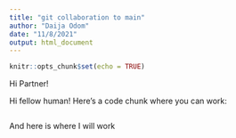 ```yaml
---
title: "git collaboration to main"
author: "Daija Odom"
date: "11/8/2021"
output: html_document
---
```


```r
knitr::opts_chunk$set(echo = TRUE)
```

Hi Partner!

Hi fellow human! Here's a code chunk where you can work:
```r

```


And here is where I will work
```r

```


